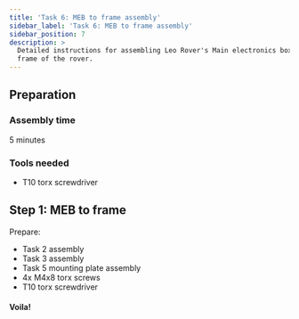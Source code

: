 ```yaml
---
title: 'Task 6: MEB to frame assembly'
sidebar_label: 'Task 6: MEB to frame assembly'
sidebar_position: 7
description: >
  Detailed instructions for assembling Leo Rover's Main electronics box to main
  frame of the rover.
---
```


## Preparation

### Assembly time

5 minutes

### Tools needed

- T10 torx screwdriver

## Step 1: MEB to frame

Prepare:

- Task 2 assembly
- Task 3 assembly
- Task 5 mounting plate assembly
- 4x M4x8 torx screws
- T10 torx screwdriver

<ImageZoom
  loading="eager"
  src="/img/docs_images/leo-rover/manuals/meb-to-frame/meb-to-frame-1.webp"
  width="1200"
  height="802"
/>

<ImageZoom
  src="/img/docs_images/leo-rover/manuals/meb-to-frame/meb-to-frame-2.webp"
  width="1200"
  height="802"
  caption="Take 4x M4x8 torx screws that were left from the Task 5."
/>

<ImageZoom
  src="/img/docs_images/leo-rover/manuals/meb-to-frame/meb-to-frame-3.webp"
  width="1200"
  height="802"
  caption="Pick up the mounting plate assembly, tilt it and push into place."
/>

<ImageZoom
  src="/img/docs_images/leo-rover/manuals/meb-to-frame/meb-to-frame-4.webp"
  width="1200"
  height="802"
/>

<ImageZoom
  src="/img/docs_images/leo-rover/manuals/meb-to-frame/meb-to-frame-5.webp"
  width="1200"
  height="802"
  caption="Pick up the main electronics box assembly and position under the frame."
/>

<ImageZoom
  src="/img/docs_images/leo-rover/manuals/meb-to-frame/meb-to-frame-6.webp"
  width="1200"
  height="802"
  caption="Lift it and align the MEB distances holes with the frame
    and mounting plate holes."
/>

<ImageZoom
  src="/img/docs_images/leo-rover/manuals/meb-to-frame/meb-to-frame-7.webp"
  width="1200"
  height="802"
  caption="Screw these 3 assemblies together using 4x M4x8 torx screws."
/>

<ImageZoom
  src="/img/docs_images/leo-rover/manuals/meb-to-frame/meb-to-frame-8.webp"
  width="1200"
  height="802"
/>

<ImageZoom
  src="/img/docs_images/leo-rover/manuals/meb-to-frame/meb-to-frame-9.webp"
  width="1200"
  height="802"
  caption="Tighten the screws using a T10 torx key."
/>

<ImageZoom
  src="/img/docs_images/leo-rover/manuals/meb-to-frame/meb-to-frame-10.webp"
  width="1200"
  height="802"
/>

#### Voila!

